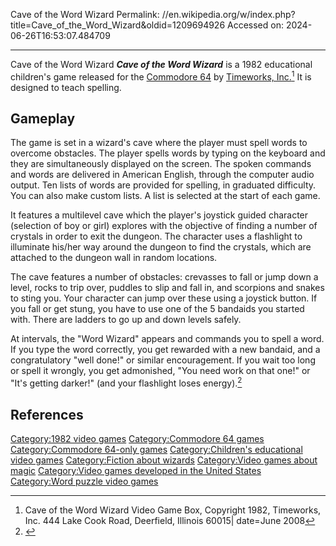 Cave of the Word Wizard
Permalink: //en.wikipedia.org/w/index.php?title=Cave_of_the_Word_Wizard&oldid=1209694926
Accessed on: 2024-06-26T16:53:07.484709



------
Cave of the Word Wizard
{{refimprove|date=June 2012}}
{{Short description|1982 educational video game}}
{{Infobox video game
|title  = Cave of the Word Wizard
|image = Cave of the Word Wizard.jpg
|designer = Patrick Quinn
|publisher = [[Timeworks]]
|developer = [[Electronic Speech Systems]]
|engine = 
|released = [[1982 in video gaming|1982]]
|genre = [[Educational game|Educational]]
|modes = 
|platforms = [[Commodore 64]]
}}
'''''Cave of the Word Wizard''''' is a 1982 educational children's game released for the [[Commodore 64]] by [[Timeworks|Timeworks, Inc.]]<ref>Cave of the Word Wizard Video Game Box, Copyright 1982, Timeworks, Inc. 444 Lake Cook Road, Deerfield, Illinois 60015| date=June 2008</ref> It is designed to teach spelling.

==Gameplay==
The game is set in a wizard's cave where the player must spell words to overcome obstacles. The player spells words by typing on the keyboard and they are simultaneously displayed on the screen. The spoken commands and words are delivered in American English, through the computer audio output. Ten lists of words are provided for spelling, in graduated difficulty. You can also make custom lists. A list is selected at the start of each game.

It features a multilevel cave which the player's joystick guided character (selection of boy or girl) explores with the objective of finding a number of crystals in order to exit the dungeon. The character uses a flashlight to illuminate his/her way around the dungeon to find the crystals, which are attached to the dungeon wall in random locations.

The cave features a number of obstacles: crevasses to fall or jump down a level, rocks to trip over, puddles to slip and fall in, and scorpions and snakes to sting you. Your character can jump over these using a joystick button. If you fall or get stung, you have to use one of the 5 bandaids you started with. There are ladders to go up and down levels safely.

At intervals, the "Word Wizard" appears and commands you to spell a word. If you type the word correctly, you get rewarded with a new bandaid, and a congratulatory "well done!" or similar encouragement. If you wait too long or spell it wrongly, you get admonished, "You need work on that one!" or "It's getting darker!" (and your flashlight loses energy).<ref>{{Cite web|title=Cave of the Word Wizard for Commodore 64 (1983)|url=https://www.mobygames.com/game/cave-of-the-word-wizard|access-date=2020-11-10|website=MobyGames}}</ref>

==References==
{{Reflist}}

[[Category:1982 video games]]
[[Category:Commodore 64 games]]
[[Category:Commodore 64-only games]]
[[Category:Children's educational video games]]
[[Category:Fiction about wizards]]
[[Category:Video games about magic]]
[[Category:Video games developed in the United States]]
[[Category:Word puzzle video games]]

{{edu-videogame-stub}}